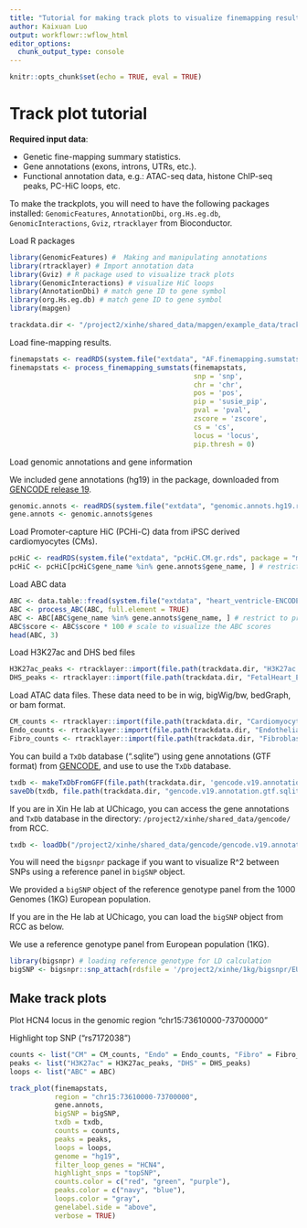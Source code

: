 ```yaml
---
title: "Tutorial for making track plots to visualize finemapping results for genomic regions"
author: Kaixuan Luo
output: workflowr::wflow_html
editor_options:
  chunk_output_type: console
---
```


```r
knitr::opts_chunk$set(echo = TRUE, eval = TRUE)
```

Track plot tutorial
=====================

**Required input data**:

* Genetic fine-mapping summary statistics.
* Gene annotations (exons, introns, UTRs, etc.).
* Functional annotation data, e.g.: 
ATAC-seq data, histone ChIP-seq peaks, PC-HiC loops, etc.

To make the trackplots, you will need to have the following packages installed:
`GenomicFeatures`, `AnnotationDbi`, `org.Hs.eg.db`, `GenomicInteractions`, `Gviz`, `rtracklayer` from Bioconductor.

Load R packages
```r
library(GenomicFeatures) #  Making and manipulating annotations
library(rtracklayer) # Import annotation data
library(Gviz) # R package used to visualize track plots
library(GenomicInteractions) # visualize HiC loops
library(AnnotationDbi) # match gene ID to gene symbol
library(org.Hs.eg.db) # match gene ID to gene symbol
library(mapgen)
```

```r
trackdata.dir <- "/project2/xinhe/shared_data/mapgen/example_data/trackplot"
```

Load fine-mapping results.
```r
finemapstats <- readRDS(system.file("extdata", "AF.finemapping.sumstats.rds", package = "mapgen"))
finemapstats <- process_finemapping_sumstats(finemapstats, 
                                             snp = 'snp', 
                                             chr = 'chr', 
                                             pos = 'pos', 
                                             pip = 'susie_pip', 
                                             pval = 'pval', 
                                             zscore = 'zscore', 
                                             cs = 'cs', 
                                             locus = 'locus',  
                                             pip.thresh = 0)
```

Load genomic annotations and gene information

We included gene annotations (hg19) in the package, downloaded from 
[GENCODE release 19][GENCODE V19].
```r
genomic.annots <- readRDS(system.file("extdata", "genomic.annots.hg19.rds", package = "mapgen"))
gene.annots <- genomic.annots$genes
```

Load Promoter-capture HiC (PCHi-C) data from iPSC derived cardiomyocytes (CMs).
```r
pcHiC <- readRDS(system.file("extdata", "pcHiC.CM.gr.rds", package = "mapgen"))
pcHiC <- pcHiC[pcHiC$gene_name %in% gene.annots$gene_name, ] # restrict to protein coding genes
```

Load ABC data
```r
ABC <- data.table::fread(system.file("extdata", "heart_ventricle-ENCODE_ABC.tsv.gz", package = "mapgen"))
ABC <- process_ABC(ABC, full.element = TRUE)
ABC <- ABC[ABC$gene_name %in% gene.annots$gene_name, ] # restrict to protein coding genes
ABC$score <- ABC$score * 100 # scale to visualize the ABC scores
head(ABC, 3)
```

Load H3K27ac and DHS bed files
```r
H3K27ac_peaks <- rtracklayer::import(file.path(trackdata.dir, "H3K27ac.heart.concat.hg19.bed.gz"))
DHS_peaks <- rtracklayer::import(file.path(trackdata.dir, "FetalHeart_E083.DNase.hg19.narrowPeak.bed.gz"))
```

Load ATAC data files. These data need to be in wig, bigWig/bw, bedGraph, or bam format. 
```r
CM_counts <- rtracklayer::import(file.path(trackdata.dir, "Cardiomyocyte.atac.hg19.bedGraph.gz"))
Endo_counts <- rtracklayer::import(file.path(trackdata.dir, "Endothelial.atac.hg19.bedGraph.gz")) 
Fibro_counts <- rtracklayer::import(file.path(trackdata.dir, "Fibroblast.atac.hg19.bedGraph.gz"))
```

You can build a `TxDb` database (".sqlite") using gene annotations (GTF format) from [GENCODE][GENCODE],
and use \code{loadDb()} to use the `TxDb` database.
```r
txdb <- makeTxDbFromGFF(file.path(trackdata.dir, 'gencode.v19.annotation.gtf.gz'), format = "gtf")
saveDb(txdb, file.path(trackdata.dir, "gencode.v19.annotation.gtf.sqlite"))
```

If you are in Xin He lab at UChicago, you can access the gene annotations and 
`TxDb` database in the directory: `/project2/xinhe/shared_data/gencode/` from RCC. 

```r
txdb <- loadDb("/project2/xinhe/shared_data/gencode/gencode.v19.annotation.gtf.sqlite")
```

You will need the `bigsnpr` package if you want to visualize R^2 between SNPs
using a reference panel in `bigSNP` object. 

We provided a `bigSNP` object of the reference genotype panel from the 1000 Genomes (1KG) European population. 

If you are in the He lab at UChicago, you can load the `bigSNP` object from RCC as below.

We use a reference genotype panel from European population (1KG). 
```r
library(bigsnpr) # loading reference genotype for LD calculation
bigSNP <- bigsnpr::snp_attach(rdsfile = '/project2/xinhe/1kg/bigsnpr/EUR_variable_1kg.rds')
```

## Make track plots

Plot HCN4 locus in the genomic region "chr15:73610000-73700000"

Highlight top SNP ("rs7172038")
```r
counts <- list("CM" = CM_counts, "Endo" = Endo_counts, "Fibro" = Fibro_counts)
peaks <- list("H3K27ac" = H3K27ac_peaks, "DHS" = DHS_peaks)
loops <- list("ABC" = ABC)

track_plot(finemapstats,
           region = "chr15:73610000-73700000",
           gene.annots,
           bigSNP = bigSNP,
           txdb = txdb,
           counts = counts,
           peaks = peaks,
           loops = loops,
           genome = "hg19",
           filter_loop_genes = "HCN4",
           highlight_snps = "topSNP", 
           counts.color = c("red", "green", "purple"),
           peaks.color = c("navy", "blue"),
           loops.color = "gray", 
           genelabel.side = "above",
           verbose = TRUE)
```

[GENCODE]: https://www.gencodegenes.org
[GENCODE V19]: https://ftp.ebi.ac.uk/pub/databases/gencode/Gencode_human/release_19/gencode.v19.annotation.gtf.gz
